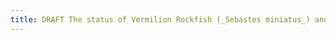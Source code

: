 ```yaml
---
title: DRAFT The status of Vermilion Rockfish (_Sebastes miniatus_) and Sunset Rockfish (_Sebastes crocotulus_) in U.S. waters off the coast of California south of Ppoint Conception in 2021
---
```


